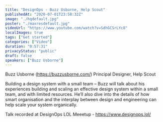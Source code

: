 ```yaml
---
title: "DesignOps - Buzz Usborne, Help Scout"
publishedAt: "2020-07-01T23:58:32Z"
image: "./hqdefault.jpg"
poster: "./maxresdefault.jpg"
videoUrl: "https://www.youtube.com/watch?v=SdhGCSrLYc8"
localImages: true
tags: ["Get started"]
categories: ["Video"]
duration: "0:57:31"
privacyStatus: "public"
draft: false
speakers: ["Buzz Usborne"]
---
```


Buzz Usborne (https://buzzusborne.com/)
Principal Designer, Help Scout

Building a design system with a small team –
Buzz will talk about his experiences building and scaling an effective design system within a small team, and with limited resources. He’ll also dive into the details of how smart organisation and the interplay between design and engineering can help scale your system organically.

Talk recorded at DesignOps LOL Meeetup - https://www.designops.lol/
